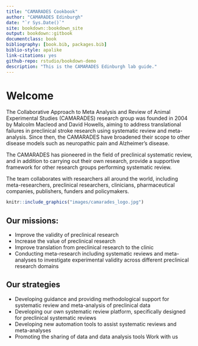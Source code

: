 ```yaml
--- 
title: "CAMARADES Cookbook"
author: "CAMARADES Edinburgh"
date: "`r Sys.Date()`"
site: bookdown::bookdown_site
output: bookdown::gitbook
documentclass: book
bibliography: [book.bib, packages.bib]
biblio-style: apalike
link-citations: yes
github-repo: rstudio/bookdown-demo
description: "This is the CAMARADES Edinburgh lab guide."
---
```

# Welcome

The Collaborative Approach to Meta Analysis and Review of Animal Experimental Studies (CAMARADES) research group was founded in 2004 by Malcolm Macleod and David Howells, aiming to address translational failures in preclinical stroke research using systematic review and meta-analysis. Since then, the CAMARADES have broadened their scope to other disease models such as neuropathic pain and Alzheimer's disease.

The CAMARADES has pioneered in the field of preclinical systematic review, and in addition to carrying out their own research, provide a supportive framework for other research groups performing systematic review.

The team collaborates with researchers all around the world, including meta-researchers, preclinical researchers, clinicians, pharmaceutical companies, publishers, funders and policymakers.

```r
knitr::include_graphics("images/camarades_logo.jpg")
```

## Our missions:
- Improve the validity of preclinical research  
- Increase the value of preclinical research  
- Improve translation from preclinical research to the clinic  
- Conducting meta-research including systematic reviews and meta-analyses to investigate experimental validity across different preclinical research domains  

## Our strategies
- Developing guidance and providing methodological support for systematic review and meta-analysis of preclinical data  
- Developing our own systematic review platform, specifically designed for preclinical systematic reviews
- Developing new automation tools to assist systematic reviews and meta-analyses 
- Promoting the sharing of data and data analysis tools 
Work with us


